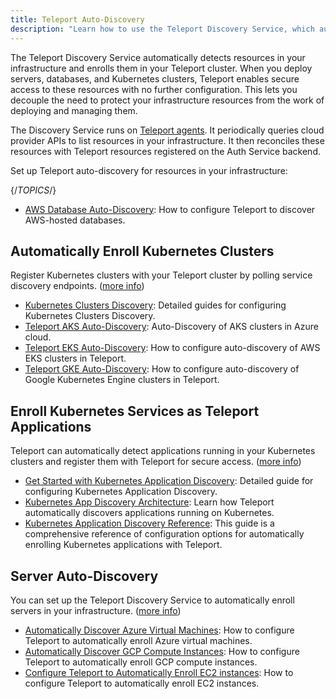```yaml
---
title: Teleport Auto-Discovery
description: "Learn how to use the Teleport Discovery Service, which automatically enrolls resources by query APIs"
---
```


The Teleport Discovery Service automatically detects resources in your
infrastructure and enrolls them in your Teleport cluster. When you deploy
servers, databases, and Kubernetes clusters, Teleport enables secure access to
these resources with no further configuration. This lets you decouple the need
to protect your infrastructure resources from the work of deploying and managing
them.

The Discovery Service runs on [Teleport agents](../agents/introduction.mdx). It
periodically queries cloud provider APIs to list resources in your
infrastructure. It then reconciles these resources with Teleport resources
registered on the Auth Service backend.

Set up Teleport auto-discovery for resources in your infrastructure:

{/*TOPICS*/}

- [AWS Database Auto-Discovery](auto-discovery/databases.mdx): How to configure Teleport to discover AWS-hosted databases.

## Automatically Enroll Kubernetes Clusters

Register Kubernetes clusters with your Teleport cluster by polling service discovery endpoints. ([more info](auto-discovery/kubernetes.mdx))

- [Kubernetes Clusters Discovery](auto-discovery/kubernetes/overview.mdx): Detailed guides for configuring Kubernetes Clusters Discovery.
- [Teleport AKS Auto-Discovery](auto-discovery/kubernetes/azure.mdx): Auto-Discovery of AKS clusters in Azure cloud.
- [Teleport EKS Auto-Discovery](auto-discovery/kubernetes/aws.mdx): How to configure auto-discovery of AWS EKS clusters in Teleport.
- [Teleport GKE Auto-Discovery](auto-discovery/kubernetes/google-cloud.mdx): How to configure auto-discovery of Google Kubernetes Engine clusters in Teleport.

## Enroll Kubernetes Services as Teleport Applications

Teleport can automatically detect applications running in your Kubernetes clusters and register them with Teleport for secure access. ([more info](auto-discovery/kubernetes-applications.mdx))

- [Get Started with Kubernetes Application Discovery](auto-discovery/kubernetes-applications/get-started.mdx): Detailed guide for configuring Kubernetes Application Discovery.
- [Kubernetes App Discovery Architecture](auto-discovery/kubernetes-applications/architecture.mdx): Learn how Teleport automatically discovers applications running on Kubernetes.
- [Kubernetes Application Discovery Reference](auto-discovery/kubernetes-applications/reference.mdx): This guide is a comprehensive reference of configuration options for automatically enrolling Kubernetes applications with Teleport.

## Server Auto-Discovery

You can set up the Teleport Discovery Service to automatically enroll servers in your infrastructure. ([more info](auto-discovery/servers.mdx))

- [Automatically Discover Azure Virtual Machines](auto-discovery/servers/azure-discovery.mdx): How to configure Teleport to automatically enroll Azure virtual machines.
- [Automatically Discover GCP Compute Instances](auto-discovery/servers/gcp-discovery.mdx): How to configure Teleport to automatically enroll GCP compute instances.
- [Configure Teleport to Automatically Enroll EC2 instances](auto-discovery/servers/ec2-discovery.mdx): How to configure Teleport to automatically enroll EC2 instances.
